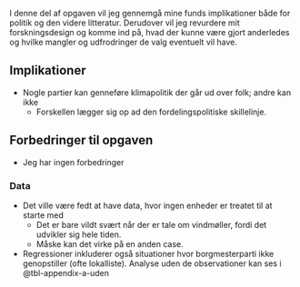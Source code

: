 I denne del af opgaven vil jeg gennemgå mine funds implikationer både for politik og den videre litteratur. Derudover vil jeg revurdere mit forskningsdesign og komme ind på, hvad der kunne være gjort anderledes og hvilke mangler og udfrodringer de valg eventuelt vil have.

## Implikationer

- Nogle partier kan genneføre klimapolitik der går ud over folk; andre kan ikke
  - Forskellen lægger sig op ad den fordelingspolitiske skillelinje.

## Forbedringer til opgaven

- Jeg har ingen forbedringer

### Data

- Det ville være fedt at have data, hvor ingen enheder er treatet til at starte med
  - Det er bare vildt svært når der er tale om vindmøller, fordi det udvikler sig hele tiden.
  - Måske kan det virke på en anden case.
- Regressioner inkluderer også situationer hvor borgmesterparti ikke genopstiller (ofte lokalliste). Analyse uden de observationer kan ses i @tbl-appendix-a-uden